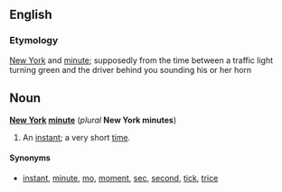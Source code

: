 ==English==
===Etymology===
[[New York]] and [[minute]]; supposedly from the time between a traffic light turning green and the driver behind you sounding his or her horn

==Noun==
{{wikipedia}}
'''[[New York]] [[minute]]''' (''plural'' '''New York minutes''')
#An [[instant]]; a very short [[time]].

====Synonyms====
*[[instant]], [[minute]], [[mo]], [[moment]], [[sec]], [[second]], [[tick]], [[trice]]